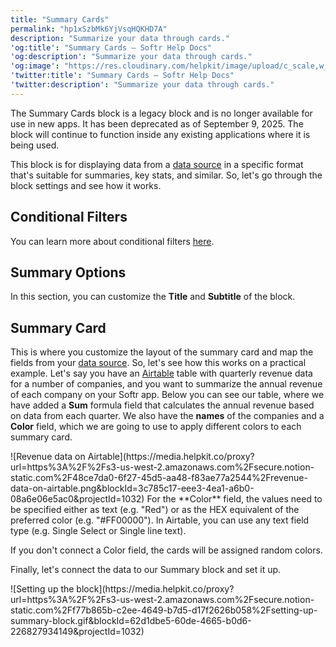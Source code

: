 ```yaml
---
title: "Summary Cards"
permalink: "hp1xSzbMk6YjVsqHQKHD7A"
description: "Summarize your data through cards."
'og:title': "Summary Cards – Softr Help Docs"
'og:description': "Summarize your data through cards."
'og:image': "https://res.cloudinary.com/helpkit/image/upload/c_scale,w_700,q_auto/v1674219840/softrdocs_meta_OG_Image_Url_258f31c013.png"
'twitter:title': "Summary Cards – Softr Help Docs"
'twitter:description': "Summarize your data through cards."
---
```

<Tip>

The Summary Cards block is a legacy block and is no longer available for use in new apps. It has been deprecated as of September 9, 2025. The block will continue to function inside any existing applications where it is being used.

</Tip>

This block is for displaying data from a [data source](/4230abecf813402aa2926466c313290a) in a specific format that's suitable for summaries, key stats, and similar. So, let's go through the block settings and see how it works.

## Conditional Filters

You can learn more about conditional filters [here](/building-blocks/vikC2AWEpQGkZd4jGyoVxo/list-block/pQhPYuA28VXr5tLLFBcbCU).

## Summary Options

In this section, you can customize the **Title** and **Subtitle** of the block.

## Summary Card

This is where you customize the layout of the summary card and map the fields from your [data source](/4230abecf813402aa2926466c313290a). So, let's see how this works on a practical example. Let's say you have an [Airtable](/data-sources/1YYStCJukT15Lh2j93qo9A/airtable/jHX7kfH7QvkVcELQvS3VoX) table with quarterly revenue data for a number of companies, and you want to summarize the annual revenue of each company on your Softr app. Below you can see our table, where we have added a **Sum** formula field that calculates the annual revenue based on data from each quarter. We also have the **names** of the companies and a **Color** field, which we are going to use to apply different colors to each summary card.
<Frame caption="Revenue data on Airtable">![Revenue data on Airtable](https://media.helpkit.co/proxy?url=https%3A%2F%2Fs3-us-west-2.amazonaws.com%2Fsecure.notion-static.com%2F48ce7da0-6f27-45d5-aa48-f83ae77a2544%2Frevenue-data-on-airtable.png&blockId=3c785c17-eee3-4ea1-a6b0-08a6e06e5ac0&projectId=1032)</Frame>
<Tip>
For the **Color** field, the values need to be specified either as text (e.g. "Red") or as the HEX equivalent of the preferred color (e.g. "#FF00000"). In Airtable, you can use any text field type (e.g. Single Select or Single line text).

If you don't connect a Color field, the cards will be assigned random colors.
</Tip>

Finally, let's connect the data to our Summary block and set it up.
<Frame caption="Setting up the block">![Setting up the block](https://media.helpkit.co/proxy?url=https%3A%2F%2Fs3-us-west-2.amazonaws.com%2Fsecure.notion-static.com%2Ff77b865b-c2ee-4649-b7d5-d17f2626b058%2Fsetting-up-summary-block.gif&blockId=62d1dbe5-60de-4665-b0d6-226827934149&projectId=1032)</Frame>